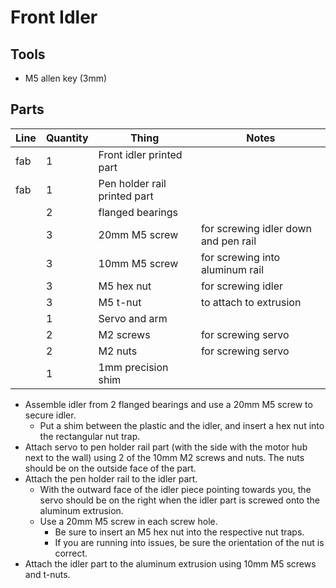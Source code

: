 
# Front Idler

## Tools

- M5 allen key (3mm)

## Parts
| Line | Quantity | Thing                            | Notes                                          |
| ---- | -------- | -------------------------------- | ---------------------------------------------- |
| fab  |1		  | Front idler printed part         |												  |
| fab  |1		  | Pen holder rail printed part     |												  |
|	   |2		  | flanged bearings          		 |												  |
|	   |3		  | 20mm M5 screw                    | for screwing idler down and pen rail  |
|	   |3		  | 10mm M5 screw					 | for screwing into aluminum rail				  |
|	   |3		  | M5 hex nut						 | for screwing idler							  |
|	   |3		  | M5 t-nut						 | to attach to extrusion						  |
|	   |1		  | Servo and arm					 |												  |
|	   |2		  | M2 screws						 | for screwing servo							  |
|	   |2		  | M2 nuts							 | for screwing servo							  |
|	   |1 		  | 1mm precision shim				 |												  |

- Assemble idler from 2 flanged bearings and use a 20mm M5 screw to secure idler.
  - Put a shim between the plastic and the idler, and insert a hex nut into the rectangular nut trap.
- Attach servo to pen holder rail part (with the side with the motor hub next to the wall) using 2 of the 10mm M2 screws and nuts. The nuts should be on the outside face of the part.
- Attach the pen holder rail to the idler part.
  - With the outward face of the idler piece pointing towards you, the servo should be on the right when the idler part is screwed onto the aluminum extrusion.
  - Use a 20mm M5 screw in each screw hole.
    - Be sure to insert an M5 hex nut into the respective nut traps.
    - If you are running into issues, be sure the orientation of the nut is correct.
- Attach the idler part to the aluminum extrusion using 10mm M5 screws and t-nuts.

<HImg src={imgFrontIdlerBearing} alt="front idler with bearing" />
<HImg src={imgFrontIdlerPenHolder} alt="pen holder rail and front idler" />
